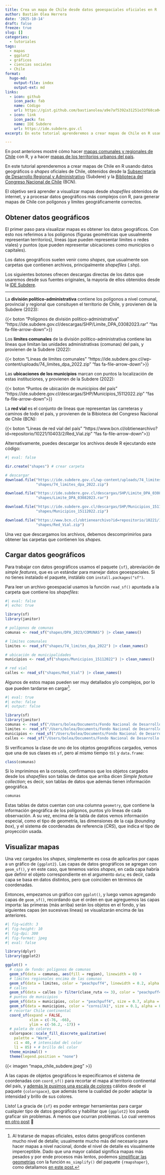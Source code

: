 ```yaml
---
title: Crea un mapa de Chile desde datos geoespaciales oficiales en R
author: Bastián Olea Herrera
date: '2025-10-14'
draft: false
freeze: true
slug: []
categories:
  - tutoriales
tags:
  - mapas
  - ggplot2
  - gráficos
  - ciencias sociales
  - Chile
format:
  hugo-md:
    output-file: index
    output-ext: md
links:
  - icon: github
    icon_pack: fab
    name: Código
    url: https://gist.github.com/bastianolea/a9e7af5392a31251e33f68ca041e8dd6
  - icon: link
    icon_pack: fas
    name: IDE Subdere
    url: https://ide.subdere.gov.cl
excerpt: En este tutorial aprenderemos a crear mapas de Chile en R usando datos geográficos o _shapes_ oficiales, obtenidos desde la Subsecretaría de Desarrollo Regional y Administrativo (Subdere) y la Biblioteca del Congreso Nacional de Chile. El objetivo será aprender a visualizar mapas desde _shapefiles_ obtenidos de internet, y a procesar datos geográficos más complejos con R, para generar mapas de Chile con polígonos y límites geográficamente correctos.

---
```


En post anteriores mostré cómo hacer [mapas comunales y regionales de Chile](/blog/tutorial_mapa_chile/) con R, y a hacer [mapas de los territorios urbanos del país](/blog/tutorial_mapa_urbano/).

En este tutorial aprenderemos a crear mapas de Chile en R usando datos geográficos o _shapes_ oficiales de Chile, obtenidos desde la [Subsecretaría de Desarrollo Regional y Administrativo](https://ide.subdere.gov.cl/descargas-con-filtros/) (Subdere) y la [Biblioteca del Congreso Nacional de Chile](https://www.bcn.cl/siit/mapas_vectoriales) (BCN). 

El objetivo será aprender a visualizar mapas desde _shapefiles_ obtenidos de internet, y a procesar datos geográficos más complejos con R, para generar mapas de Chile con polígonos y límites geográficamente correctos.

## Obtener datos geográficos

El primer paso para visualizar mapas es obtener los datos geográficos. Con esto nos referimos a los polígonos (figuras geométricas que usualmente representan territorios), líneas (que pueden representar límites o redes viales) y puntos (que pueden representar ubicaciones como municipios o capitales).

Los datos geográficos suelen venir como _shapes_, que usualmente son carpetas que contienen archivos, principalmente  _shapefiles_ (.shp). 

Los siguientes botones ofrecen descargas directas de los datos que usaremos desde sus fuentes originales, la mayoría de ellos obtenidos desde la [IDE Subdere](https://ide.subdere.gov.cl/descargas-con-filtros/).

----

La **división político-administrativa** contiene los polígonos a nivel comunal, provincial y regional que consituyen el territorio de Chile, y provienen de la Subdere (2023):

{{< boton "Polígonos de división político-administrativa" "https://ide.subdere.gov.cl/descargas/SHP/Limite_DPA_03082023.rar" "fas fa-file-arrow-down">}}


Los **límites comunales** de la división político-administrativa contiene las líneas que limitan las unidades administrativas (comunas) del país, y provienen de la Subdere (2022):

{{< boton "Líneas de límites comunales" "https://ide.subdere.gov.cl/wp-content/uploads/74_limites_dpa_2022.zip" "fas fa-file-arrow-down">}}


Las **ubicaciones de los municipios** marcan con puntos la localización de estas instituciones, y provienen de la Subdere (2022):

{{< boton "Puntos de ubicación de municipios del país" "https://ide.subdere.gov.cl/descargas/SHP/Municipios_15112022.zip" "fas fa-file-arrow-down">}}


La **red vial** es el conjunto de líneas que representan las carreteras y caminos de todo el país, y provienen de la Bibioteca del Congreso Nacional de Chile (BCN):

{{< boton "Líneas de red vial del país" "https://www.bcn.cl/obtienearchivo?id=repositorio/10221/10403/2/Red_Vial.zip" "fas fa-file-arrow-down">}}


Alternativamente, puedes descargar los archivos desde R ejecutando este código:

```r
#| eval: false

dir.create("shapes") # crear carpeta

# descargar
download.file("https://ide.subdere.gov.cl/wp-content/uploads/74_limites_dpa_2022.zip",
              "shapes/74_limites_dpa_2022.zip")

download.file("https://ide.subdere.gov.cl/descargas/SHP/Limite_DPA_03082023.rar",
              "shapes/Limite_DPA_03082023.rar")

download.file("https://ide.subdere.gov.cl/descargas/SHP/Municipios_15112022.zip",
              "shapes/Municipios_15112022.zip")

download.file("https://www.bcn.cl/obtienearchivo?id=repositorio/10221/10403/2/Red_Vial.zip",
              "shapes/Red_Vial.zip")
```

Una vez que descargamos los archivos, debemos descomprimirlos para obtener las carpetas que contienen los _shapes._


## Cargar datos geográficos

Para trabajar con datos geográficos usamos el paquete `{sf}`, abreviación de _simple features_, que es un estándar para manejar datos geoespaciales. Si no tienes instalado el paquete, instálalo con `install.packages("sf")`.

Para leer un archivo geoespacial usamos la función `read_sf()` apuntada a la carpeta que contiene los _shapefiles_:

```r
#| eval: false
#| echo: true

library(sf)
library(janitor)

# polígonos de comunas
comunas <- read_sf("shapes/DPA_2023/COMUNAS") |> clean_names()

# límites comunales
limites <- read_sf("shapes/74_limites_dpa_2022") |> clean_names()

# ubicación de municipalidades
municipios <- read_sf("shapes/Municipios_15112022") |> clean_names()

# red vial
calles <- read_sf("shapes/Red_Vial") |> clean_names()
```

Algunos de estos mapas pueden ser muy detallados y/o complejos, por lo que pueden tardarse en cargar[^1].

```r
#| eval: true
#| echo: false
#| output: false

library(sf)
library(janitor)
comunas <- read_sf("/Users/bolea/Documents/Fondo Nacional de Desarrollo Comunal/fndr_ocho/shapes/DPA_2023/COMUNAS") |> clean_names()
limites <- read_sf("/Users/bolea/Documents/Fondo Nacional de Desarrollo Comunal/fndr_ocho/shapes/74_limites_dpa_2022") |> clean_names()
municipios <- read_sf("/Users/bolea/Documents/Fondo Nacional de Desarrollo Comunal/fndr_ocho/shapes/Municipios_15112022") |> clean_names()
calles <- read_sf("/Users/bolea/Documents/Fondo Nacional de Desarrollo Comunal/fndr_ocho/shapes/Red_Vial") |> clean_names()
```

Si verificamos la clase de uno de los objetos geográficos cargados, vemos que una de sus clases es `sf`, pero al mismo tiempo `tbl` y `data.frame`:
```r
class(comunas)
```

Si lo imprimimos en la consola, confirmamos que los objetos cargados desde los _shapefiles_ son tablas de datos que arriba dicen _Simple feature collection_; es decir, son tablas de datos que además tienen información geográfica.

```r
comunas
```

Estas tablas de datos cuentan con una columna `geometry`, que contiene la información geográfica de los polígonos, puntos y/o líneas de cada observación. A su vez, encima de la tabla de datos vemos información especial, como el tipo de geometría, las dimensiones de la caja (_bounding box_), y el sistema de coordenadas de referencia (_CRS_), que indica el tipo de proyección usada.

## Visualizar mapas
Una vez cargados los _shapes_, simplemente es cosa de aplicarlos por capas a un gráfico de `{ggplot2}`. Las capas de datos geográficos se agregan con `geom_sf()`, y en este caso, que tenemos varios _shapes_, en cada capa habría que definir el objeto correspondiente en el argumento `data`; es decir, cada capa se basa en datos distintos, pero que coinciden en términos de coordenadas. 

Entonces, empezamos un gráfico con `ggplot()`, y luego vamos agregando capas de `geom_sf()`, recordando que el orden en que agreguemos las capas importa: las primeras (más arriba) serán los objetos en el fondo, y las siguientes capas (en sucesivas líneas) se visualizarán encima de las anteriores.


```r
#| fig-width: 3
#| fig-height: 10
#| fig-dpi: 300
#| fig-format: jpeg
#| eval: false

library(dplyr)
library(ggplot2)

ggplot() +
  # capa de fondo: polígonos de comunas
  geom_sf(data = comunas, aes(fill = region), linewidth = 0) +
  # límites regionales encima de las comunas
  geom_sf(data = limites, color = "peachpuff4", linewidth = 0.2, alpha = 0.8) + 
  # calles
  geom_sf(data = calles |> filter(clase_ruta <= 3), color = "peachpuff4", linewidth = 0.1, alpha = 0.3) +
  # puntos de municipios
  geom_sf(data = municipios, color = "peachpuff4", size = 0.7, alpha = 0.6) + # borde oscuro
  geom_sf(data = municipios, color = "cornsilk1", size = 0.1, alpha = 0.9) + # centro claro
  # recortar Chile continental
  coord_sf(expand = FALSE,
           xlim = c(-76, -66),
           ylim = c(-56.2, -17)) +
  # paleta de colores
  colorspace::scale_fill_discrete_qualitative(
    palette = "Warm", 
    c1 = 40, # intensidad del color
    l1 = 85) + # brillo del color
  theme_minimal() +
  theme(legend.position = "none")
```

{{< imagen "mapa_chile_subdere.jpeg" >}}

A las capas de objetos geográficos le especificamos el sistema de coordenadas con `coord_sf()` para recortar el mapa al territorio continental del país, y [además le pusimos una escala de colores](/blog/colores/#usar-paletas-de-colores-en-ggplot2) cálidos desde el paquete `{colorspace}`, que además tiene la cualidad de poder adaptar la intensidad y brillo de sus colores.

Listo! La gracia de `{sf}` es poder entregar herramientas para cargar cualquier tipo de datos geográficos y habilitar que `{ggplot2}` los pueda graficar sin problemas. A menos que ocurran problemas. Lo cual veremos [en otro post](/tags/mapas/) 😬



[^1]: Al tratarse de mapas oficiales, estos datos geográficos contienen mucho nivel de detalle; usualmente mucho más del necesario para hacer mapas a nivel nacional, donde el nivel de detalle es visualmente imperceptible. Dado que una mayor calidad significa mapas más pesados y por ende procesos más lentos, podemos [simplificar las geometrías](/blog/simplificar_mapas/) con la función `ms_simplify()` del paquete `{rmapshaper}`, como detallamos [en este post.](/blog/simplificar_mapas/) 